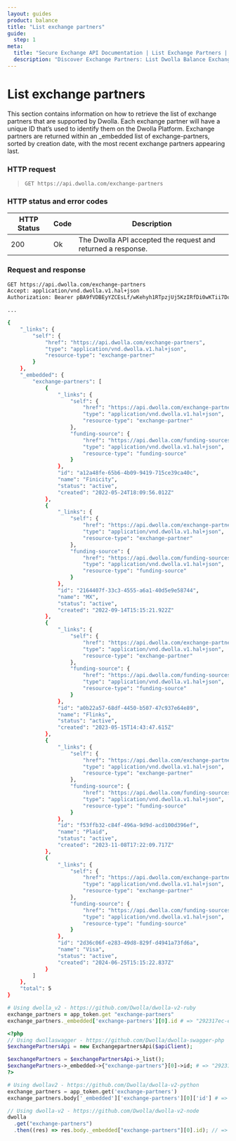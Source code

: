 ```yaml
---
layout: guides
product: balance
title: "List exchange partners"
guide:
  step: 1
meta:
  title: "Secure Exchange API Documentation | List Exchange Partners | Dwolla"
  description: "Discover Exchange Partners: List Dwolla Balance Exchange Partners. Seamlessly connect to various financial institutions through Exchange Partners and empower your A2A payment integration."
---
```


# List exchange partners

This section contains information on how to retrieve the list of exchange partners that are supported by Dwolla. Each exchange partner will have a unique ID that’s used to identify them on the Dwolla Platform. Exchange partners are returned within an \_embedded list of exchange-partners, sorted by creation date, with the most recent exchange partners appearing last.

### HTTP request

> `GET https://api.dwolla.com/exchange-partners`

### HTTP status and error codes

| HTTP Status | Code | Description                                                  |
| ----------- | ---- | ------------------------------------------------------------ |
| 200         | Ok   | The Dwolla API accepted the request and returned a response. |

### Request and response

```bash
GET https://api.dwolla.com/exchange-partners
Accept: application/vnd.dwolla.v1.hal+json
Authorization: Bearer pBA9fVDBEyYZCEsLf/wKehyh1RTpzjUj5KzIRfDi0wKTii7DqY

...

{
    "_links": {
        "self": {
            "href": "https://api.dwolla.com/exchange-partners",
            "type": "application/vnd.dwolla.v1.hal+json",
            "resource-type": "exchange-partner"
        }
    },
    "_embedded": {
        "exchange-partners": [
            {
                "_links": {
                    "self": {
                        "href": "https://api.dwolla.com/exchange-partners/a12a48fe-65b6-4b09-9419-715ce39ca40c",
                        "type": "application/vnd.dwolla.v1.hal+json",
                        "resource-type": "exchange-partner"
                    },
                    "funding-source": {
                        "href": "https://api.dwolla.com/funding-sources",
                        "type": "application/vnd.dwolla.v1.hal+json",
                        "resource-type": "funding-source"
                    }
                },
                "id": "a12a48fe-65b6-4b09-9419-715ce39ca40c",
                "name": "Finicity",
                "status": "active",
                "created": "2022-05-24T18:09:56.012Z"
            },
            {
                "_links": {
                    "self": {
                        "href": "https://api.dwolla.com/exchange-partners/2164407f-33c3-4555-a6a1-40d5e9e58744",
                        "type": "application/vnd.dwolla.v1.hal+json",
                        "resource-type": "exchange-partner"
                    },
                    "funding-source": {
                        "href": "https://api.dwolla.com/funding-sources",
                        "type": "application/vnd.dwolla.v1.hal+json",
                        "resource-type": "funding-source"
                    }
                },
                "id": "2164407f-33c3-4555-a6a1-40d5e9e58744",
                "name": "MX",
                "status": "active",
                "created": "2022-09-14T15:15:21.922Z"
            },
            {
                "_links": {
                    "self": {
                        "href": "https://api.dwolla.com/exchange-partners/a0b22a57-68df-4450-b507-47c937e64e89",
                        "type": "application/vnd.dwolla.v1.hal+json",
                        "resource-type": "exchange-partner"
                    },
                    "funding-source": {
                        "href": "https://api.dwolla.com/funding-sources",
                        "type": "application/vnd.dwolla.v1.hal+json",
                        "resource-type": "funding-source"
                    }
                },
                "id": "a0b22a57-68df-4450-b507-47c937e64e89",
                "name": "Flinks",
                "status": "active",
                "created": "2023-05-15T14:43:47.615Z"
            },
            {
                "_links": {
                    "self": {
                        "href": "https://api.dwolla.com/exchange-partners/f53ffb32-c84f-496a-9d9d-acd100d396ef",
                        "type": "application/vnd.dwolla.v1.hal+json",
                        "resource-type": "exchange-partner"
                    },
                    "funding-source": {
                        "href": "https://api.dwolla.com/funding-sources",
                        "type": "application/vnd.dwolla.v1.hal+json",
                        "resource-type": "funding-source"
                    }
                },
                "id": "f53ffb32-c84f-496a-9d9d-acd100d396ef",
                "name": "Plaid",
                "status": "active",
                "created": "2023-11-08T17:22:09.717Z"
            },
            {
                "_links": {
                    "self": {
                        "href": "https://api.dwolla.com/exchange-partners/2d36c06f-e283-49d8-829f-d4941a73fd6a",
                        "type": "application/vnd.dwolla.v1.hal+json",
                        "resource-type": "exchange-partner"
                    },
                    "funding-source": {
                        "href": "https://api.dwolla.com/funding-sources",
                        "type": "application/vnd.dwolla.v1.hal+json",
                        "resource-type": "funding-source"
                    }
                },
                "id": "2d36c06f-e283-49d8-829f-d4941a73fd6a",
                "name": "Visa",
                "status": "active",
                "created": "2024-06-25T15:15:22.837Z"
            }
        ]
    },
    "total": 5
}
```

```ruby
# Using dwolla_v2 - https://github.com/Dwolla/dwolla-v2-ruby
exchange_partners = app_token.get "exchange-partners"
exchange_partners._embedded['exchange-partners'][0].id # => "292317ec-e252-47d8-93c3-2d128e037aa4"
```

```php
<?php
// Using dwollaswagger - https://github.com/Dwolla/dwolla-swagger-php
$exchangePartnersApi = new ExchangepartnersApi($apiClient);

$exchangePartners = $exchangePartnersApi->_list();
$exchangePartners->_embedded->{"exchange-partners"}[0]->id; # => "292317ec-e252-47d8-93c3-2d128e037aa4"
?>
```

```python
# Using dwollav2 - https://github.com/Dwolla/dwolla-v2-python
exchange_partners = app_token.get('exchange-partners')
exchange_partners.body['_embedded']['exchange-partners'][0]['id'] # => '292317ec-e252-47d8-93c3-2d128e037aa4'
```

```javascript
// Using dwolla-v2 - https://github.com/Dwolla/dwolla-v2-node
dwolla
  .get("exchange-partners")
  .then((res) => res.body._embedded["exchange-partners"][0].id); // => '292317ec-e252-47d8-93c3-2d128e037aa4'
```
